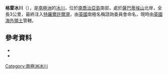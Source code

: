 {{Coord|54|48|S|36|10|W|type:glacier_source:GNIS|display=title}}

'''格雷冰川'''（{{lang-en|Graae Glacier}}），是[[南極洲|南極洲]]的[[冰川|冰川]]，位於[[南喬治亞島|南喬治亞島]]南部，處於[[薩巴蒂埃山|薩巴蒂埃山]]北岸，全長3公里，最終注入[[特羅爾許爾灣|特羅爾許爾灣]]，由[[英國|英國]]南極名稱諮詢委員會命名，現時由[[英國海外領土|英國海外領土]]管轄。

==參考資料==
*{{cite gnis | type = antarid | id = 5911| name = Graae Glacier | accessdate = 2012-05-02}}
*{{usgs-gazetteer|id=5911}}

{{Antarctica-geo-stub}}
[[Category:南極洲冰川|Category:南極洲冰川]]